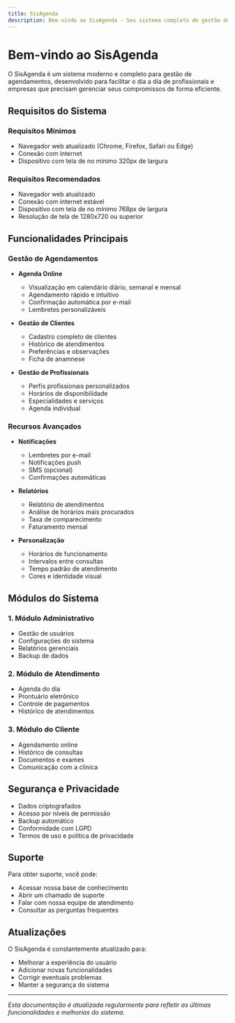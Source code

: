 ```yaml
---
title: SisAgenda
description: Bem-vindo ao SisAgenda - Seu sistema completo de gestão de agendamentos
---
```


# Bem-vindo ao SisAgenda

O SisAgenda é um sistema moderno e completo para gestão de agendamentos, desenvolvido para facilitar o dia a dia de profissionais e empresas que precisam gerenciar seus compromissos de forma eficiente.

## Requisitos do Sistema

### Requisitos Mínimos

- Navegador web atualizado (Chrome, Firefox, Safari ou Edge)
- Conexão com internet
- Dispositivo com tela de no mínimo 320px de largura

### Requisitos Recomendados

- Navegador web atualizado
- Conexão com internet estável
- Dispositivo com tela de no mínimo 768px de largura
- Resolução de tela de 1280x720 ou superior

## Funcionalidades Principais

### Gestão de Agendamentos

- **Agenda Online**

  - Visualização em calendário diário, semanal e mensal
  - Agendamento rápido e intuitivo
  - Confirmação automática por e-mail
  - Lembretes personalizáveis

- **Gestão de Clientes**

  - Cadastro completo de clientes
  - Histórico de atendimentos
  - Preferências e observações
  - Ficha de anamnese

- **Gestão de Profissionais**
  - Perfis profissionais personalizados
  - Horários de disponibilidade
  - Especialidades e serviços
  - Agenda individual

### Recursos Avançados

- **Notificações**

  - Lembretes por e-mail
  - Notificações push
  - SMS (opcional)
  - Confirmações automáticas

- **Relatórios**

  - Relatório de atendimentos
  - Análise de horários mais procurados
  - Taxa de comparecimento
  - Faturamento mensal

- **Personalização**
  - Horários de funcionamento
  - Intervalos entre consultas
  - Tempo padrão de atendimento
  - Cores e identidade visual

## Módulos do Sistema

### 1. Módulo Administrativo

- Gestão de usuários
- Configurações do sistema
- Relatórios gerenciais
- Backup de dados

### 2. Módulo de Atendimento

- Agenda do dia
- Prontuário eletrônico
- Controle de pagamentos
- Histórico de atendimentos

### 3. Módulo do Cliente

- Agendamento online
- Histórico de consultas
- Documentos e exames
- Comunicação com a clínica

## Segurança e Privacidade

- Dados criptografados
- Acesso por níveis de permissão
- Backup automático
- Conformidade com LGPD
- Termos de uso e política de privacidade

## Suporte

Para obter suporte, você pode:

- Acessar nossa base de conhecimento
- Abrir um chamado de suporte
- Falar com nossa equipe de atendimento
- Consultar as perguntas frequentes

## Atualizações

O SisAgenda é constantemente atualizado para:

- Melhorar a experiência do usuário
- Adicionar novas funcionalidades
- Corrigir eventuais problemas
- Manter a segurança do sistema

---

_Esta documentação é atualizada regularmente para refletir as últimas funcionalidades e melhorias do sistema._
